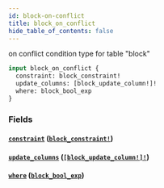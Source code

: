 ```yaml
---
id: block-on-conflict
title: block_on_conflict
hide_table_of_contents: false
---
```


on conflict condition type for table "block"

```graphql
input block_on_conflict {
  constraint: block_constraint!
  update_columns: [block_update_column!]!
  where: block_bool_exp
}
```

### Fields

#### [`constraint`](#) ([`block_constraint!`](../enums/block-constraint))

#### [`update_columns`](#) ([`[block_update_column!]!`](../enums/block-update-column))

#### [`where`](#) ([`block_bool_exp`](../inputs/block-bool-exp))
